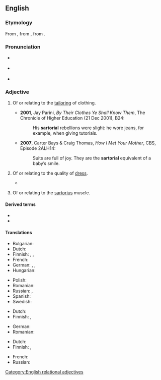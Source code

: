 ==English==
{{was wotd|2009|November|30}}

===Etymology===
From {{der|en|NL.|sartorius||pertaining to a tailor}}, from {{der|en|LL.|sartor||tailor}}, from {{der|en|la|sarcire||to patch, mend}}.

===Pronunciation===
* {{a|UK}} {{IPA|en|/sɑːˈtɔː.ɹi.əl/}}
* {{a|US}} {{IPA|en|/sɑɹˈtɔɹ.i.əl/}}
* {{audio|en|en-au-sartorial.ogg|Audio (AU)}}

===Adjective===
{{en-adj|more}}

# {{lb|en|not comparable}} Of or relating to the [[tailor]]ing of clothing.
#: {{syn|en|vestiary}}
#* '''2001''', Jay Parini, ''By Their Clothes Ye Shall Know Them'', The Chronicle of Higher Education (21 Dec 2001), B24:
#*: His '''sartorial''' rebellions were slight: he wore jeans, for example, when giving tutorials.
#* '''2007''', Carter Bays & Craig Thomas, ''How I Met Your Mother'', CBS, Episode 2ALH14:
#*: Suits are full of joy. They are the '''sartorial''' equivalent of a baby’s smile.
# {{senseid|en|quality of dress}} Of or relating to the quality of [[dress]].
#* {{quote-book|en|year=1997|author={{w|Haruki Murakami}}|translator={{w|Jay Rubin}}|title={{w|The Wind-Up Bird Chronicle}}|location=New York|publisher=Alfred A. Knopf, Inc.|location2=New York|publisher2=Vintage Books|year2=1998|isbn2=0679775439|page2=77|passage=He was just a college instructor at the time, long before he had written his book and long before his '''sartorial''' conversion. The pockets of his sports coat bulged from having had fists thrust into them too long.}}
#: {{ux|en|In his smart suit Jacob was by far the most '''sartorial''' of our party.}}
# {{lb|en|anatomy}} Of or relating to the [[sartorius]] muscle.

====Derived terms====
* {{l|en|sartorialism}}
* {{l|en|sartorialist}}

====Translations====
{{trans-top|of or relating to tailoring or clothing}}
* Bulgarian: {{t|bg|шивашки}}
* Dutch: {{t+|nl|kleermakers|alt=kleermakers-}}
* Finnish: {{t+|fi|pukeutuminen|alt=pukeutumis-}}, {{t|fi|[[vaatetus|vaatetukseen]] [[liittyvä]]}}, {{t|fi|[[vaatetukseen]] [[kohdistuva]]}}
* French: {{t+|fr|vestimentaire}}
* German: {{t+|de|Kleidung|alt=Kleidungs-}}, {{t+|de|Garderobe|alt=Garderoben-}}, {{t+|de|Mode|alt=Mode-}}
* Hungarian: {{t|hu|szabászati}}
{{trans-mid}}
* Polish: {{t+|pl|krawiecki}}
* Romanian: {{t+|ro|vestimentar}}
* Russian: {{t+|ru|портно́вский}}, {{t+|ru|портня́жный}}
* Spanish: {{t|es|sartorial}}
* Swedish: {{t+|sv|skräddare|alt=skräddar-}}
{{trans-bottom}}

{{trans-top|of or relating to quality of dress}}
* Dutch: {{t+|nl|vestimentaire}}
* Finnish: {{t|fi|[[hyvin]] [[pukeutunut]]}}, {{t|fi|[[laadukkaasti]] [[pukeutunut]]}}
{{trans-mid}}
* German: {{t+|de|kleidsam}}
* Romanian: {{t+|ro|vestimentar}}
{{trans-bottom}}

{{trans-top|anatomy: of sartorius}}
* Dutch: {{t|nl|kleermakerspier|alt=betreffende de kleermakerspier}}
* Finnish: {{t|fi|räätälinlihas|alt=räätälinlihas-}}, {{t|fi|[[räätälinlihas|räätälinlihakseen]] [[liittyvä]]}}
{{trans-mid}}
* French: {{t+|fr|muscle couturier|alt=concernant le muscle couturier}}
* Russian: {{t+|ru|портня́жный}}
{{trans-bottom}}
[[Category:English relational adjectives]]